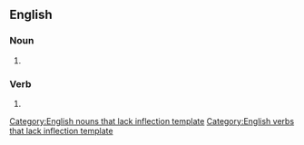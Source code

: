 ==English==

===Noun===
{{infl|en|noun}}[[Category:English nouns that lack inflection template]]

# {{plural of|rough and tumble}}

===Verb===
{{infl|en|verb}}[[Category:English verbs that lack inflection template]]

# {{third-person singular of|rough and tumble}}
